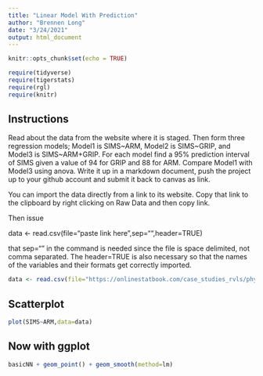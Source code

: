 ```yaml
---
title: "Linear Model With Prediction"
author: "Brennen Long"
date: "3/24/2021"
output: html_document
---
```


```r
knitr::opts_chunk$set(echo = TRUE)
```

```r
require(tidyverse)
require(tigerstats)
require(rgl)
require(knitr)
```

## Instructions

Read about the data from the website where it is staged.  Then form three regression models; Model1 is SIMS~ARM, Model2 is SIMS~GRIP, and Model3 is SIMS~ARM+GRIP. For each model find a 95% prediction interval of SIMS given a value of 94  for GRIP and 88 for ARM. Compare Model1 with Model3 using anova. Write it up in a markdown document, push the project up to your github account and submit it back to canvas as link. 

 

You can import the data directly from a link to its website.  Copy that link to the clipboard by right clicking on Raw Data and then copy link.

Then issue

data <- read.csv(file="paste link here",sep="",header=TRUE)  

that sep=""  in the command is needed since the file is space delimited, not comma separated.  The header=TRUE is also necessary so that the names of the variables and their formats get correctly imported.


```r
data <- read.csv(file="https://onlinestatbook.com/case_studies_rvls/physical_strength/data.txt",sep="",header=TRUE) 
```

## Scatterplot

```r
plot(SIMS~ARM,data=data)
```

## Now with ggplot

```r
basicNN + geom_point() + geom_smooth(method=lm)
``` 